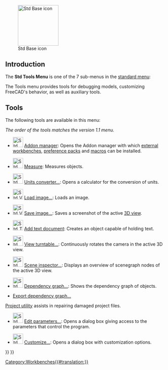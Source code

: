 <languages/>

{{Docnav
|[[Std_View_Menu|Std View Menu]]
|[[Std_Macro_Menu|Std MacroMenu]]
|[[Std_Base|Std Base]]
|IconL=
|IconR=
|IconC=Freecad.svg
}}

[[Image:Freecad.svg|thumb|128px|Std Base icon]]

{{TOCright}}

==Introduction==

The '''Std Tools Menu''' is one of the 7 sub-menus in the [[Standard_Menu|standard menu]]:

<div class="mw-translate-fuzzy">
{{KEY|The Tools Menu}}
</div>

<!--Please keep info below synchronized with Standard_Menu-->
The Tools menu provides tools for debugging models, customizing FreeCAD's behavior, as well as auxiliary tools.

==Tools==

The following tools are available in this menu:

''The order of the tools matches the version 1.1 menu.''

* [[Image:Std_AddonMgr.svg|32px]] [[Std_AddonMgr|Addon manager]]: Opens the Addon manager with which [[External_workbenches|external workbenches]], [[Preference_Packs|preference packs]] and [[macros|macros]] can be installed.

* [[Image:Std_Measure.svg|32px]] [[Std_Measure|Measure]]: Measures objects. {{Version|1.0}}

* [[Image:Std_UnitsCalculator.svg|32px]] [[Std_UnitsCalculator|Units converter...]]: Opens a calculator for the conversion of units.

* [[Image:Std_ViewLoadImage.svg|32px]] [[Std_ViewLoadImage|Load image...]]: Loads an image. {{Version|0.21}}

* [[Image:Std_ViewScreenShot.svg|32px]] [[Std_ViewScreenShot|Save image...]]: Saves a screenshot of the active [[3D_view|3D view]].

* [[Image:Std_TextDocument.svg|32px]] [[Std_TextDocument|Add text document]]: Creates an object capable of holding text.

* [[Image:Std_DemoMode.svg|32px]] [[Std_DemoMode|View turntable...]]: Continuously rotates the camera in the active 3D view.

* [[Image:Std_SceneInspector.svg|32px]] [[Std_SceneInspector|Scene inspector...]]: Displays an overview of scenegraph nodes of the active 3D view.

* [[Image:Std_DependencyGraph.svg|32px]] [[Std_DependencyGraph|Dependency graph...]]: Shows the dependency graph of objects.

* [[Std_ExportDependencyGraph|Export dependency graph...]] {{Version|0.21}}

<div class="mw-translate-fuzzy">
[[Std_ProjectUtil/cs|Project utility]] assists in repairing damaged project files.
</div>

* [[Image:Std_DlgParameter.svg|32px]] [[Std_DlgParameter|Edit parameters...]]: Opens a dialog box giving access to the parameters that control the program.

* [[Image:Std_DlgCustomize.svg|32px]] [[Std_DlgCustomize|Customize...]]: Opens a dialog box with customization options.


{{Docnav
|[[Std_View_Menu|Std View Menu]]
|[[Std_Macro_Menu|Std MacroMenu]]
|[[Std_Base|Std Base]]
|IconL=
|IconR=
|IconC=Freecad.svg
}}

{{Std_Base_navi{{#translation:}}}}
{{Userdocnavi{{#translation:}}}}
[[Category:Workbenches{{#translation:}}]]